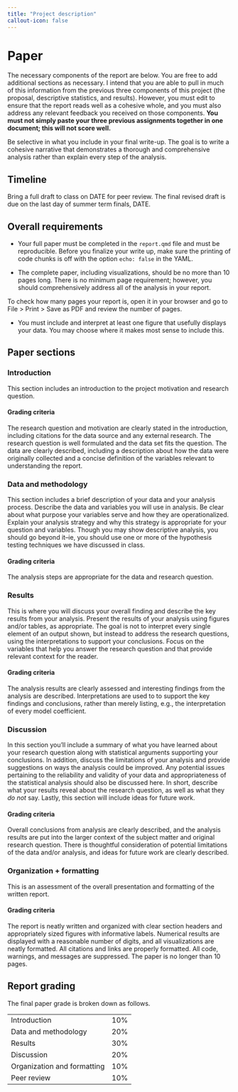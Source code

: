 ```yaml
---
title: "Project description"
callout-icon: false
---
```


# Paper {#paper}

The necessary components of the report are below.
You are free to add additional sections as necessary.
I intend that you are able to pull in much of this information from the previous three components of this project (the proposal, descriptive statistics, and results).
However, you must edit to ensure that the report reads well as a cohesive whole, and you must also address any relevant feedback you received on those components.
**You must not simply paste your three previous assignments together in one document; this will not score well.**

Be selective in what you include in your final write-up.
The goal is to write a cohesive narrative that demonstrates a thorough and comprehensive analysis rather than explain every step of the analysis.

## Timeline

Bring a full draft to class on DATE for peer review.
The final revised draft is due on the last day of summer term finals, DATE.

## Overall requirements

-   Your full paper must be completed in the `report.qmd` file and must be reproducible.
    Before you finalize your write up, make sure the printing of code chunks is off with the option `echo: false` in the YAML.

-   The complete paper, including visualizations, should be no more than 10 pages long.
    There is no minimum page requirement; however, you should comprehensively address all of the analysis in your report.

::: callout-note
To check how many pages your report is, open it in your browser and go to File \> Print \> Save as PDF and review the number of pages.
:::

-   You must include and interpret at least one figure that usefully displays your data. You may choose where it makes most sense to include this.

## Paper sections

### Introduction

This section includes an introduction to the project motivation and research question.

#### Grading criteria

The research question and motivation are clearly stated in the introduction, including citations for the data source and any external research.
The research question is well formulated and the data set fits the question.
The data are clearly described, including a description about how the data were originally collected and a concise definition of the variables relevant to understanding the report.

### Data and methodology

This section includes a brief description of your data and your analysis process.
Describe the data and variables you will use in analysis.
Be clear about what purpose your variables serve and how they are operationalized.
Explain your analysis strategy and why this strategy is appropriate for your question and variables.
Though you may show descriptive analysis, you should go beyond it--ie, you should use one or more of the hypothesis testing techniques we have discussed in class.

#### Grading criteria

The analysis steps are appropriate for the data and research question.

### Results

This is where you will discuss your overall finding and describe the key results from your analysis.
Present the results of your analysis using figures and/or tables, as appropriate.
The goal is not to interpret every single element of an output shown, but instead to address the research questions, using the interpretations to support your conclusions.
Focus on the variables that help you answer the research question and that provide relevant context for the reader.

#### Grading criteria

The analysis results are clearly assessed and interesting findings from the analysis are described.
Interpretations are used to to support the key findings and conclusions, rather than merely listing, e.g., the interpretation of every model coefficient.

### Discussion

In this section you'll include a summary of what you have learned about your research question along with statistical arguments supporting your conclusions.
In addition, discuss the limitations of your analysis and provide suggestions on ways the analysis could be improved.
Any potential issues pertaining to the reliability and validity of your data and appropriateness of the statistical analysis should also be discussed here.
In short, describe what your results reveal about the research question, as well as what they *do not* say.
Lastly, this section will include ideas for future work.

#### Grading criteria

Overall conclusions from analysis are clearly described, and the analysis results are put into the larger context of the subject matter and original research question.
There is thoughtful consideration of potential limitations of the data and/or analysis, and ideas for future work are clearly described.

### Organization + formatting

This is an assessment of the overall presentation and formatting of the written report.

#### Grading criteria

The report is neatly written and organized with clear section headers and appropriately sized figures with informative labels.
Numerical results are displayed with a reasonable number of digits, and all visualizations are neatly formatted.
All citations and links are properly formatted.
All code, warnings, and messages are suppressed.
The paper is no longer than 10 pages.

## Report grading

The final paper grade is broken down as follows.

|                             |     |
|-----------------------------|-----|
| Introduction                | 10% |
| Data and methodology        | 20% |
| Results                     | 30% |
| Discussion                  | 20% |
| Organization and formatting | 10% |
| Peer review                 | 10% |
